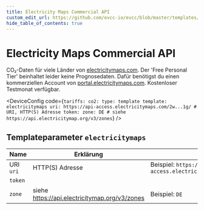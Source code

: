 ```yaml
---
title: Electricity Maps Commercial API
custom_edit_url: https://github.com/evcc-io/evcc/blob/master/templates/definition/tariff/electricitymaps.yaml
hide_table_of_contents: true
---
```



# Electricity Maps Commercial API

<DeviceFeatures features="Global" />

CO₂-Daten für viele Länder von [electricitymaps.com](https://electricitymaps.com). Der 'Free Personal Tier' beinhaltet leider keine Prognosedaten. Dafür benötigst du einen kommerziellen Account von [portal.electricitymaps.com](https://portal.electricitymaps.com). Kostenloser Testmonat verfügbar.


<DeviceConfig code={`tariffs:
    co2:
      type: template
      template: electricitymaps
      uri: https://api-access.electricitymaps.com/2w...1g/ # URI, HTTP(S) Adresse
      token:
      zone: DE # siehe https://api.electricitymap.org/v3/zones`}  />

## Templateparameter `electricitymaps`

| Name | Erklärung | Wert | Optional |
|-----------|-----------|------|----------|
| URI<br/>`uri` | HTTP(S) Adresse | Beispiel: `https://api-access.electricitymaps.com/2w...1g/` | ja |
| `token` |  |  | ja |
| `zone` | siehe https://api.electricitymap.org/v3/zones | Beispiel: `DE` | ja |

